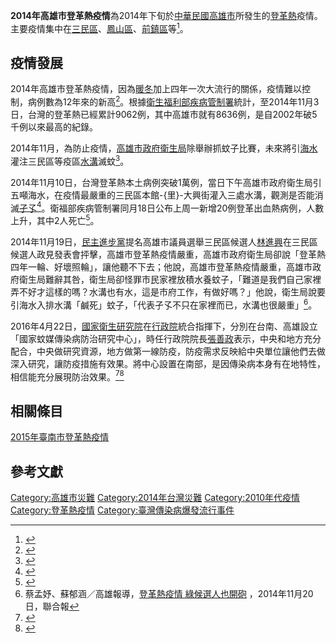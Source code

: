{{Infobox event
|image      = 
|caption    =
|date       = 2014年下半年 
|place      = {{ROC}}[[高雄市|高雄市]]
|casualties1= *14924例個病例，15人死亡<ref>{{Cite web |url=http://www.chinatimes.com/newspapers/20141105000665-260106 |title=高雄登革熱延燒 病例將破萬 |access-date=2014-11-07 |archive-url=https://web.archive.org/web/20141107092414/http://www.chinatimes.com/newspapers/20141105000665-260106 |archive-date=2014-11-07 |dead-url=no }}</ref>

}}
{{更新|time=2019-02-07T12:26:42+00:00}}
'''2014年高雄市登革熱疫情'''為2014年下旬於[[中華民國|中華民國]][[高雄市|高雄市]]所發生的[[登革熱|登革熱]]疫情。主要疫情集中在[[三民區|三民區]]、[[鳳山區|鳳山區]]、[[前鎮區|前鎮區]]等<ref>{{Cite web |url=http://gb.cri.cn/42071/2014/10/26/5951s4741436.htm |title=高雄市登革熱平均日增超過200例進入高峰期 |access-date=2016-05-18 |archive-url=https://web.archive.org/web/20170407053225/http://gb.cri.cn/42071/2014/10/26/5951s4741436.htm |archive-date=2017-04-07 |dead-url=no }}</ref>。

==疫情發展==
2014年高雄市登革熱疫情，因為[[暖冬|暖冬]]加上四年一次大流行的關係，疫情難以控制，病例數為12年來的新高<ref>{{Cite web |url=http://news.cts.com.tw/cts/general/201411/201411051532086.html#.VFxoTEDSqW8 |title=飆12年新高! 登革熱直逼萬例 |access-date=2014-11-07 |archive-url=https://web.archive.org/web/20141107121443/http://news.cts.com.tw/cts/general/201411/201411051532086.html#.VFxoTEDSqW8 |archive-date=2014-11-07 |dead-url=no }}</ref>。根據[[衛生福利部疾病管制署|衛生福利部疾病管制署]]統計，至2014年11月3日，台灣的登革熱已經累計9062例，其中高雄市就有8636例，是自2002年破5千例以來最高的紀錄。

2014年11月，為防止疫情，[[高雄市政府衛生局|高雄市政府衛生局]]除舉辦抓蚊子比賽，未來將引[[海水|海水]]灌注三民區等疫區[[水溝|水溝]]滅蚊<ref>{{Cite web |url=http://www.ettoday.net/news/20141102/420929.htm |title=防登革熱滅蚊戰不夠　高市：引海水灌三民區、鹹死蚊子 |access-date=2014-11-07 |archive-url=https://web.archive.org/web/20141107052038/http://www.ettoday.net/news/20141102/420929.htm |archive-date=2014-11-07 |dead-url=no }}</ref>。

2014年11月10日，台灣登革熱本土病例突破1萬例，當日下午高雄市政府衛生局引五噸海水，在疫情最嚴重的三民區本館-{里}-大興街灌入三處水溝，觀測是否能消滅[[孑孓|孑孓]]<ref>{{Cite web |url=http://www.chinatimes.com/newspapers/20141111000392-260102 |title=登革熱破萬例 高市抽5噸海水滅蚊 |access-date=2014-11-19 |archive-url=https://web.archive.org/web/20141112184342/http://www.chinatimes.com/newspapers/20141111000392-260102 |archive-date=2014-11-12 |dead-url=no }}</ref>。衛福部疾病管制署同月18日公布上周一新增20例登革出血熱病例，人數上升，其中2人死亡<ref>{{Cite web |url=http://www.nownews.com/n/2014/11/18/1510813 |title=「要命」破記錄！周爆20登革出血熱 高雄市2女亡 |access-date=2015-02-22 |archive-url=https://web.archive.org/web/20150222073605/http://www.nownews.com/n/2014/11/18/1510813 |archive-date=2015-02-22 |dead-url=no }}</ref>。

2014年11月19日，[[民主進步黨|民主進步黨]]提名高雄市議員選舉三民區候選人[[林進興|林進興]]在三民區候選人政見發表會抨擊，高雄市登革熱疫情嚴重，高雄市政府衛生局卻說「登革熱四年一輪、好壞照輪」，讓他聽不下去；他說，高雄市登革熱疫情嚴重，高雄市政府衛生局難辭其咎，衛生局卻怪罪市民家裡放積水養蚊子，「難道是我們自己家裡弄不好才這樣的嗎？水溝也有水，這是市府工作，有做好嗎？」他說，衛生局說要引海水入排水溝「鹹死」蚊子，「代表孑孓不只在家裡而已，水溝也很嚴重」<ref>蔡孟妤、蘇郁涵／高雄報導，[http://udn.com/NEWS/DOMESTIC/DOM6/9077766.shtml 登革熱疫情 綠候選人也開砲] {{Webarchive|url=https://archive.is/20141201133809/http://udn.com/NEWS/DOMESTIC/DOM6/9077766.shtml |date=2014-12-01 }}，2014年11月20日，聯合報</ref>。

2016年4月22日，[[國家衛生研究院_(中華民國)|國家衛生研究院]]在[[行政院|行政院]]統合指揮下，分別在台南、高雄設立「國家蚊媒傳染病防治研究中心」，時任行政院院長[[張善政|張善政]]表示，中央和地方充分配合，中央做研究資源，地方做第一線防疫，防疫需求反映給中央單位讓他們去做深入研究，讓防疫措施有效果。將中心設置在南部，是因傳染病本身有在地特性，相信能充分展現防治效果。<ref>{{Cite web |url=http://udn.com/news/story/1/1646628-%E5%B0%8D%E6%8A%97%E8%9A%8A%E5%AD%90-%E5%BC%B5%E5%96%84%E6%94%BF%E8%88%87%E8%B3%B4%E6%B8%85%E5%BE%B7%E6%82%A3%E9%9B%A3%E8%A6%8B%E7%9C%9F%E6%83%85 |title=對抗蚊子 張善政與賴清德患難見真情 |access-date=2016-05-17 |archive-url=https://web.archive.org/web/20160507101001/http://udn.com/news/story/1/1646628-%E5%B0%8D%E6%8A%97%E8%9A%8A%E5%AD%90-%E5%BC%B5%E5%96%84%E6%94%BF%E8%88%87%E8%B3%B4%E6%B8%85%E5%BE%B7%E6%82%A3%E9%9B%A3%E8%A6%8B%E7%9C%9F%E6%83%85 |archive-date=2016-05-07 |dead-url=no }}</ref><ref>{{Cite web |url=http://www.baobaonews.com/newscontent/631a0eed-6986-4d90-9d65-c2d74a1155e1 |title=賴清德：和張揆是難兄難弟 |access-date=2016-05-17 |archive-url=https://web.archive.org/web/20161201193831/http://www.baobaonews.com/newscontent/631a0eed-6986-4d90-9d65-c2d74a1155e1 |archive-date=2016-12-01 |dead-url=yes }}</ref>

==相關條目==
[[2015年臺南市登革熱疫情|2015年臺南市登革熱疫情]]

==參考文獻==
{{reflist}}

[[Category:高雄市災難|Category:高雄市災難]]
[[Category:2014年台灣災難|Category:2014年台灣災難]]
[[Category:2010年代疫情|Category:2010年代疫情]]
[[Category:登革熱疫情|Category:登革熱疫情]]
[[Category:臺灣傳染病爆發流行事件|Category:臺灣傳染病爆發流行事件]]
